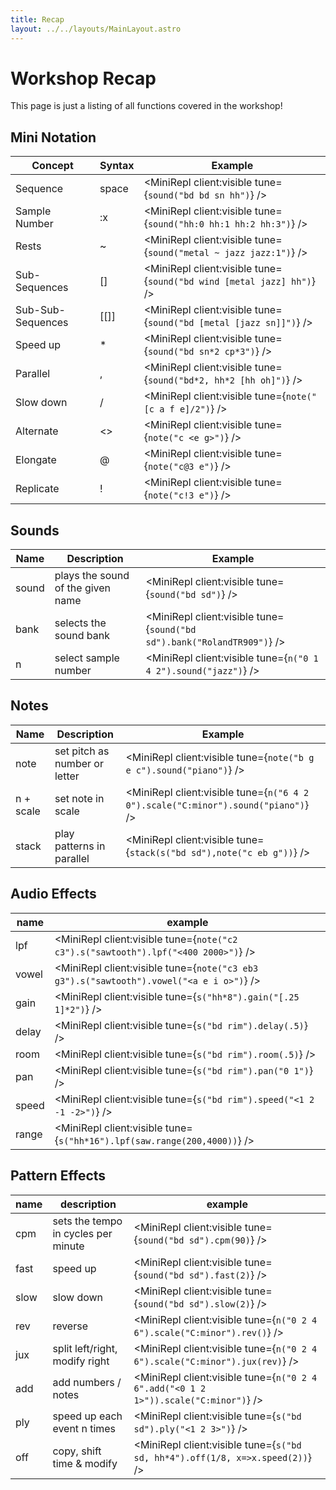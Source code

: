 ```yaml
---
title: Recap
layout: ../../layouts/MainLayout.astro
---
```



# Workshop Recap

This page is just a listing of all functions covered in the workshop!

## Mini Notation

| Concept           | Syntax   | Example                                                               |
| ----------------- | -------- | --------------------------------------------------------------------- |
| Sequence          | space    | <MiniRepl client:visible tune={`sound("bd bd sn hh")`} />             |
| Sample Number     | :x       | <MiniRepl client:visible tune={`sound("hh:0 hh:1 hh:2 hh:3")`} />     |
| Rests             | ~        | <MiniRepl client:visible tune={`sound("metal ~ jazz jazz:1")`} />     |
| Sub-Sequences     | \[\]     | <MiniRepl client:visible tune={`sound("bd wind [metal jazz] hh")`} /> |
| Sub-Sub-Sequences | \[\[\]\] | <MiniRepl client:visible tune={`sound("bd [metal [jazz sn]]")`} />    |
| Speed up          | \*       | <MiniRepl client:visible tune={`sound("bd sn*2 cp*3")`} />            |
| Parallel          | ,        | <MiniRepl client:visible tune={`sound("bd*2, hh*2 [hh oh]")`} />      |
| Slow down         | \/       | <MiniRepl client:visible tune={`note("[c a f e]/2")`} />              |
| Alternate         | \<\>     | <MiniRepl client:visible tune={`note("c <e g>")`} />                  |
| Elongate          | @        | <MiniRepl client:visible tune={`note("c@3 e")`} />                    |
| Replicate         | !        | <MiniRepl client:visible tune={`note("c!3 e")`} />                    |

## Sounds

| Name  | Description                       | Example                                                                 |
| ----- | --------------------------------- | ----------------------------------------------------------------------- |
| sound | plays the sound of the given name | <MiniRepl client:visible tune={`sound("bd sd")`} />                     |
| bank  | selects the sound bank            | <MiniRepl client:visible tune={`sound("bd sd").bank("RolandTR909")`} /> |
| n     | select sample number              | <MiniRepl client:visible tune={`n("0 1 4 2").sound("jazz")`} />         |

## Notes

| Name      | Description                   | Example                                                                           |
| --------- | ----------------------------- | --------------------------------------------------------------------------------- |
| note      | set pitch as number or letter | <MiniRepl client:visible tune={`note("b g e c").sound("piano")`} />               |
| n + scale | set note in scale             | <MiniRepl client:visible tune={`n("6 4 2 0").scale("C:minor").sound("piano")`} /> |
| stack     | play patterns in parallel     | <MiniRepl client:visible tune={`stack(s("bd sd"),note("c eb g"))`} />             |

## Audio Effects

| name  | example                                                                                 |
| ----- | --------------------------------------------------------------------------------------- |
| lpf   | <MiniRepl client:visible tune={`note("c2 c3").s("sawtooth").lpf("<400 2000>")`} />      |
| vowel | <MiniRepl client:visible tune={`note("c3 eb3 g3").s("sawtooth").vowel("<a e i o>")`} /> |
| gain  | <MiniRepl client:visible tune={`s("hh*8").gain("[.25 1]*2")`} />                        |
| delay | <MiniRepl client:visible tune={`s("bd rim").delay(.5)`} />                              |
| room  | <MiniRepl client:visible tune={`s("bd rim").room(.5)`} />                               |
| pan   | <MiniRepl client:visible tune={`s("bd rim").pan("0 1")`} />                             |
| speed | <MiniRepl client:visible tune={`s("bd rim").speed("<1 2 -1 -2>")`} />                   |
| range | <MiniRepl client:visible tune={`s("hh*16").lpf(saw.range(200,4000))`} />                |

## Pattern Effects

| name | description                         | example                                                                             |
| ---- | ----------------------------------- | ----------------------------------------------------------------------------------- |
| cpm  | sets the tempo in cycles per minute | <MiniRepl client:visible tune={`sound("bd sd").cpm(90)`} />                         |
| fast | speed up                            | <MiniRepl client:visible tune={`sound("bd sd").fast(2)`} />                         |
| slow | slow down                           | <MiniRepl client:visible tune={`sound("bd sd").slow(2)`} />                         |
| rev  | reverse                             | <MiniRepl client:visible tune={`n("0 2 4 6").scale("C:minor").rev()`} />            |
| jux  | split left/right, modify right      | <MiniRepl client:visible tune={`n("0 2 4 6").scale("C:minor").jux(rev)`} />         |
| add  | add numbers / notes                 | <MiniRepl client:visible tune={`n("0 2 4 6".add("<0 1 2 1>")).scale("C:minor")`} /> |
| ply  | speed up each event n times         | <MiniRepl client:visible tune={`s("bd sd").ply("<1 2 3>")`} />                      |
| off  | copy, shift time & modify           | <MiniRepl client:visible tune={`s("bd sd, hh*4").off(1/8, x=>x.speed(2))`} />       |

